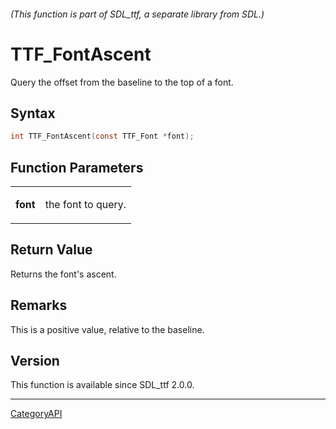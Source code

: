 ====== (This function is part of SDL_ttf, a separate library from SDL.) ======
= TTF_FontAscent =

Query the offset from the baseline to the top of a font.

== Syntax ==

<syntaxhighlight lang='c'>
int TTF_FontAscent(const TTF_Font *font);
</syntaxhighlight>

== Function Parameters ==

{|
|'''font'''
|the font to query.
|}

== Return Value ==

Returns the font's ascent.

== Remarks ==

This is a positive value, relative to the baseline.

== Version ==

This function is available since SDL_ttf 2.0.0.

----
[[CategoryAPI]]


